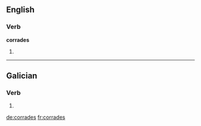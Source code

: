 ==English==

===Verb===
'''corrades'''

# {{en-third-person singular of|corrade}}

----

==Galician==

===Verb===
{{gl-verb-form}}

# {{conjugation of|correr||lang=gl|2|p|pres|sub}}

[[de:corrades]]
[[fr:corrades]]